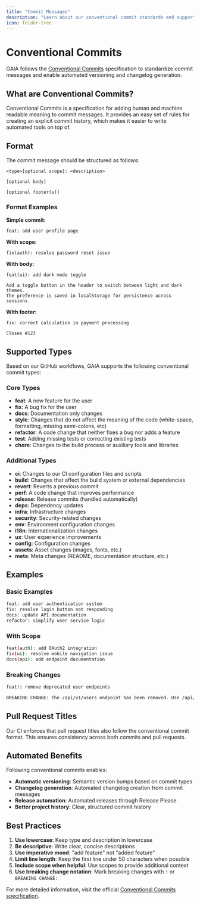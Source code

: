 ```yaml
---
title: "Commit Messages"
description: "Learn about our conventional commit standards and supported types"
icon: folder-tree
---
```


# Conventional Commits

GAIA follows the [Conventional Commits](https://www.conventionalcommits.org/en/v1.0.0/) specification to standardize commit messages and enable automated versioning and changelog generation.

## What are Conventional Commits?

Conventional Commits is a specification for adding human and machine readable meaning to commit messages. It provides an easy set of rules for creating an explicit commit history, which makes it easier to write automated tools on top of.

## Format

The commit message should be structured as follows:

```
<type>[optional scope]: <description>

[optional body]

[optional footer(s)]
```

### Format Examples

**Simple commit:**

```
feat: add user profile page
```

**With scope:**

```
fix(auth): resolve password reset issue
```

**With body:**

```
feat(ui): add dark mode toggle

Add a toggle button in the header to switch between light and dark themes.
The preference is saved in localStorage for persistence across sessions.
```

**With footer:**

```
fix: correct calculation in payment processing

Closes #123
```

## Supported Types

Based on our GitHub workflows, GAIA supports the following conventional commit types:

### Core Types

- **feat**: A new feature for the user
- **fix**: A bug fix for the user
- **docs**: Documentation only changes
- **style**: Changes that do not affect the meaning of the code (white-space, formatting, missing semi-colons, etc)
- **refactor**: A code change that neither fixes a bug nor adds a feature
- **test**: Adding missing tests or correcting existing tests
- **chore**: Changes to the build process or auxiliary tools and libraries

### Additional Types

- **ci**: Changes to our CI configuration files and scripts
- **build**: Changes that affect the build system or external dependencies
- **revert**: Reverts a previous commit
- **perf**: A code change that improves performance
- **release**: Release commits (handled automatically)
- **deps**: Dependency updates
- **infra**: Infrastructure changes
- **security**: Security-related changes
- **env**: Environment configuration changes
- **i18n**: Internationalization changes
- **ux**: User experience improvements
- **config**: Configuration changes
- **assets**: Asset changes (images, fonts, etc.)
- **meta**: Meta changes (README, documentation structure, etc.)

## Examples

### Basic Examples

```bash
feat: add user authentication system
fix: resolve login button not responding
docs: update API documentation
refactor: simplify user service logic
```

### With Scope

```bash
feat(auth): add OAuth2 integration
fix(ui): resolve mobile navigation issue
docs(api): add endpoint documentation
```

### Breaking Changes

```bash
feat!: remove deprecated user endpoints

BREAKING CHANGE: The /api/v1/users endpoint has been removed. Use /api/v2/users instead.
```

## Pull Request Titles

Our CI enforces that pull request titles also follow the conventional commit format. This ensures consistency across both commits and pull requests.

## Automated Benefits

Following conventional commits enables:

- **Automatic versioning**: Semantic version bumps based on commit types
- **Changelog generation**: Automated changelog creation from commit messages
- **Release automation**: Automated releases through Release Please
- **Better project history**: Clear, structured commit history

## Best Practices

1. **Use lowercase**: Keep type and description in lowercase
2. **Be descriptive**: Write clear, concise descriptions
3. **Use imperative mood**: "add feature" not "added feature"
4. **Limit line length**: Keep the first line under 50 characters when possible
5. **Include scope when helpful**: Use scopes to provide additional context
6. **Use breaking change notation**: Mark breaking changes with `!` or `BREAKING CHANGE:`

For more detailed information, visit the official [Conventional Commits specification](https://www.conventionalcommits.org/en/v1.0.0/).
